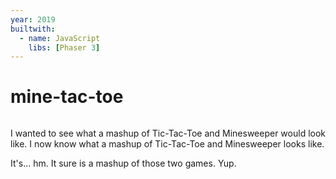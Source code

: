 ```yaml
---
year: 2019
builtwith:
  - name: JavaScript
    libs: [Phaser 3]
---
```


# mine-tac-toe

<Image n="board" float="left" marginRight="1em" />

I wanted to see what a mashup of Tic-Tac-Toe and Minesweeper would look like. I now know what a mashup of
Tic-Tac-Toe and Minesweeper looks like.

It's... hm. It sure is a mashup of those two games. Yup.
